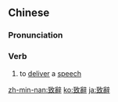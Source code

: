 {{also|致辞}}
==Chinese==
{{zh-forms|s=致辞|alt=致詞}}

===Pronunciation===
{{zh-pron
|m=zhìcí
|c=zi3 ci4
|mn=qz:tì-sîr/tw,xm,zz:tì-sû
|cat=v
}}

===Verb===
{{zh-verb}}

# to [[deliver]] a [[speech]]

{{zh-cat|Advanced}}

[[zh-min-nan:致辭]]
[[ko:致辭]]
[[ja:致辭]]